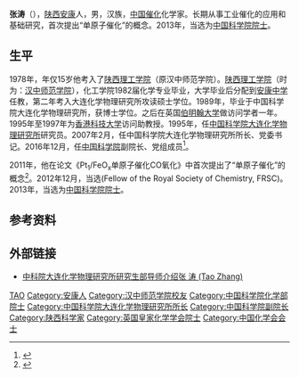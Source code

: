 {{Otheruses|张涛}}
{{Infobox person
| 姓名     = 张涛
| 图像     = 
| 图像说明 = 张 涛 (Tao Zhang) 研究员 博士生导师(Professor, Ph.D.) ，在2009年的照片。
| 出生日期 = 1963年
| 出生地   = {{PRC}}[[陕西省|陕西省]][[安康市|安康市]]
| 死亡日期 = 
| 死亡地   = 
| 国籍       = {{PRC}}
| 籍贯       = [[陕西省|陕西省]][[安康市|安康市]]
| 别名     = 
| 知名于   =  工业催化的应用和基础研究
| 职业     = 研究员
| 母校 = [[陕西理工学院|陕西理工学院]]、学士<br>[[中国科学院大连化学物理研究所|中国科学院大连化学物理研究所]]、博士
}}

'''张涛'''（{{bd|1963年||}}），[[陕西省|陕西]][[安康市|安康]]人，男，汉族，[[中华人民共和国|中国]][[催化|催化]]化学家。长期从事工业催化的应用和基础研究，首次提出“单原子催化”的概念。2013年，当选为[[中国科学院院士|中国科学院院士]]。

== 生平 ==
1978年，年仅15岁他考入了[[陕西理工学院|陕西理工学院]]（原汉中师范学院）。[[陕西理工学院|陕西理工学院]]（时为：[[汉中师范学院|汉中师范学院]]），化工学院1982届化学专业毕业，大学毕业后分配到[[安康中学|安康中学]]任教，第二年考入大连化学物理研究所攻读硕士学位。1989年，毕业于中国科学院大连化学物理研究所，获博士学位。之后在英国[[伯明翰大学|伯明翰大学]]做访问学者一年。1995年至1997年为[[香港科技大学|香港科技大学]]访问助教授。1995年，任[[中国科学院大连化学物理研究所|中国科学院大连化学物理研究所]]研究员。2007年2月，任中国科学院大连化学物理研究所所长、党委书记。2016年12月，任[[中国科学院|中国科学院]]副院长、党组成员<ref>{{cite web|url=http://www.thepaper.cn/newsDetail_forward_1587869|title=中科院大连化学物理研究所所长张涛出任中科院副院长|publisher=澎湃新闻|accessdate=2016-12-26|archive-date=2019-08-22|archive-url=https://web.archive.org/web/20190822134616/http://www.thepaper.cn/newsDetail_forward_1587869}}</ref>。

2011年，他在论文《Pt<sub>1</sub>/FeO<sub>x</sub>单原子催化CO氧化》中首次提出了“单原子催化”的概念<ref>{{cite journal |title=Single-atom catalysis of CO oxidation using Pt<sub>1</sub>/FeO<sub>x</sub>|doi=10.1038/nchem.1095}}</ref>。2012年12月，当选{{Link-en|英国皇家化学学会会士|Fellow of the Royal Society of Chemistry}}(Fellow of the Royal Society of Chemistry, FRSC)。2013年，当选为[[中国科学院院士|中国科学院院士]]。

== 参考资料 ==
{{reflist}}

== 外部链接 ==
* [https://web.archive.org/web/20160304113354/http://www.gsc.dicp.ac.cn/ds/2009/wuhua1/zhangtao.htm  中科院大连化学物理研究所研究生部导师介绍张 涛 (Tao Zhang)]

{{中国科学院化学部院士}}
{{中国化学会会士}}
{{Authority control}}
{{DEFAULTSORT:Zhang张}}
[[Category:张姓|TAO]]
[[Category:安康人|Category:安康人]]
[[Category:汉中师范学院校友|Category:汉中师范学院校友]]
[[Category:中国科学院化学部院士|Category:中国科学院化学部院士]]
[[Category:中国科学院大连化学物理研究所所长|Category:中国科学院大连化学物理研究所所长]]
[[Category:中国科学院副院长|Category:中国科学院副院长]]
[[Category:陕西科学家|Category:陕西科学家]]
[[Category:英国皇家化学学会院士|Category:英国皇家化学学会院士]]
[[Category:中国化学会会士|Category:中国化学会会士]]